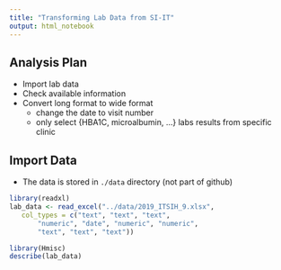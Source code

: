 ```yaml
---
title: "Transforming Lab Data from SI-IT"
output: html_notebook
---
```


## Analysis Plan

- Import lab data
- Check available information
- Convert long format to wide format
  - change the date to visit number
  - only select {HBA1C, microalbumin, ...} labs results from specific clinic

## Import Data
- The data is stored in `./data` directory (not part of github)
```r
library(readxl)
lab_data <- read_excel("../data/2019_ITSIH_9.xlsx", 
   col_types = c("text", "text", "text", 
       "numeric", "date", "numeric", "numeric", 
       "text", "text", "text"))
```

```r
library(Hmisc)
describe(lab_data)
```

